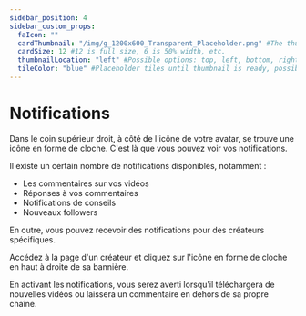 ```yaml
---
sidebar_position: 4
sidebar_custom_props:
  faIcon: ""
  cardThumbnail: "/img/g_1200x600_Transparent_Placeholder.png" #The thumbnail on the category card.
  cardSize: 12 #12 is full size, 6 is 50% width, etc.
  thumbnailLocation: "left" #Possible options: top, left, bottom, right, none
  tileColor: "blue" #Placeholder tiles until thumbnail is ready, possible options: blue, cream, darkpurple, lightpurple, mauve, orange, pink, none
---
```


# Notifications

Dans le coin supérieur droit, à côté de l'icône de votre avatar, se trouve une icône en forme de cloche. C'est là que vous pouvez voir vos notifications.

Il existe un certain nombre de notifications disponibles, notamment :

- Les commentaires sur vos vidéos
- Réponses à vos commentaires
- Notifications de conseils
- Nouveaux followers

En outre, vous pouvez recevoir des notifications pour des créateurs spécifiques.

Accédez à la page d'un créateur et cliquez sur l'icône en forme de cloche en haut à droite de sa bannière.

En activant les notifications, vous serez averti lorsqu'il téléchargera de nouvelles vidéos ou laissera un commentaire en dehors de sa propre chaîne.
